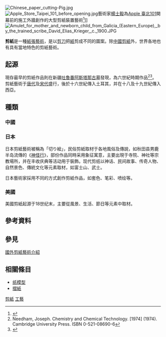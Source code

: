 {{multiple issues|
{{expand English}}
{{expert|time=2014-08-17T18:43:55+00:00}}
}}
[[File:Chinese_paper_cutting-Pig.jpg|thumb]]
[[File:Apple_Store_Taipei_101_before_opening.jpg|thumb]]藝術家[[楊士毅_(藝術家)|楊士毅]]為[[Apple_臺北101|Apple 臺北101]]開幕前的施工外牆創作的大型剪紙裝置藝術<ref>{{cite news |author1=陳炳宏 |title=剪紙藝術家用「有閒來坐」 裝扮Apple直營店 |url=https://news.ltn.com.tw/news/life/breakingnews/2096942 |work=自由時報 |date=2017-06-12 |accessdate=2020-05-12 |archive-date=2019-11-09 |archive-url=https://web.archive.org/web/20191109193541/https://news.ltn.com.tw/news/life/breakingnews/2096942 |dead-url=no }}</ref>]]
[[File:Amulet_for_mother_and_newborn_child_from_Galicia_(Eastern_Europe),_by_the_trained_scribe_David_Elias_Krieger,_c._1900.JPG|thumb]]

'''剪紙'''是一種[[紙張藝術|紙張藝術]]，是以[[剪刀|剪刀]]把[[紙|紙]]剪成不同的圖案。除[[中國剪紙|中國剪紙]]外，世界各地也有具有當地特色的剪紙藝術。

==起源==
現存最早的剪紙作品則在新疆[[吐魯番市|吐魯番]][[阿斯塔那古墓|阿斯塔那古墓]]發現，為六世紀時期作品<ref name="Needham">Needham, Joseph.  Chemistry and Chemical Technology.  [1974] (1974).  Cambridge University Press.  ISBN 0-521-08690-6</ref><ref name="Sullivan">{{cite book|author1=Michael Sullivan|author2=Franklin D. Murphy|title=Art and Artists of Twentieth-Century China.|url=http://books.google.com/books?id=scYyWIY4Sv0C&pg=PA150|year=1996|publisher=University of California Press|isbn=978-0-520-07556-6|page=150|access-date=2014-08-18|archive-date=2017-03-12|archive-url=https://web.archive.org/web/20170312122058/https://books.google.com/books?id=scYyWIY4Sv0C&pg=PA150|dead-url=no}}</ref>。剪紙藝術于[[唐代|唐代]]及[[宋代|宋代]]盛行，後於十六世紀傳入土耳其，并在十八及十九世紀傳入西亞。

==種類==
===中國===
{{main|中國剪紙}}

===日本===
日本剪紙藝術被稱為「切り絵」，民俗剪紙取材于各地風俗及傳說，如秋田县男鹿半岛流傳的《[[神怪行|神怪行]]》，部份作品同時采用象征寓意，主要出現于寺院、神社等宗教場所，并在丰收庆典等活动用于裝飾。现代剪纸以神话、民间故事、传奇人物、自然景色、傳統文化等元素取材，如富士山、武士。

日本藝術家採用不同的方式創作剪紙作品，如套色、笔彩、喷绘等。

===美國===
美國剪紙起源于18世纪末，主要從風景、生活、節日等元素中取材。

==參考資料==
{{Reflist}}

==參見==
[http://www.vartcn.com/art/yscc/ZGJZ/200511/6876.html 國外剪紙藝術介紹] {{Wayback|url=http://www.vartcn.com/art/yscc/ZGJZ/200511/6876.html |date=20140819090317 }}

==相關條目==
*[[纸模型|纸模型]]
*[[摺紙|摺紙]]

[[Category:剪紙|]]
[[Category:中華民國無形文化資產傳統工藝類|工藝]]